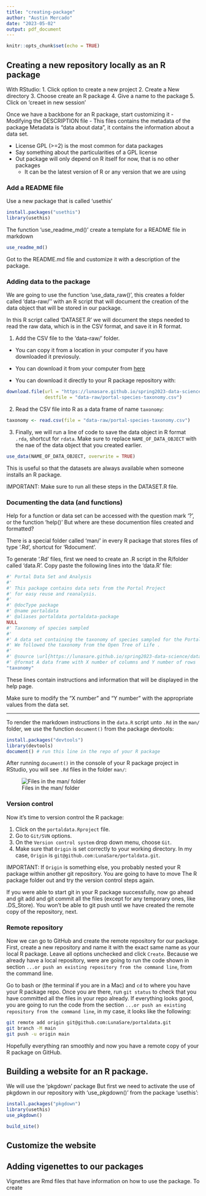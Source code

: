 ```yaml
---
title: "creating-package"
author: "Austin Mercado"
date: "2023-05-02"
output: pdf_document
---
```


```r
knitr::opts_chunk$set(echo = TRUE)
```

## Creating a new repository locally as an R package

With RStudio:
1. Click option to create a new project
2. Create a New directory
3. Choose create an R package
4. Give a name to the package
5. Click on 'creaet in new session'

Once we have a backbone for an R package, start customizing it 
- Modifying the DESCRIPTION file
- This files contains the metadata of the package
Metadata is "data about data", it contains the information about a data set.

- License GPL (>=2) is the most common for data packages
- Say something about the particularities of a GPL license
- Out package will only depend on R itself for now, that is no other packages 
  - It can be the latest version of R or any version that we are using
  
  
### Add a README file

Use a new package that is called 'usethis'

```r
install.packages("usethis")
library(usethis)
```
The function 'use_readme_md()' create a template for a README file in markdown
```r
use_readme_md()
```

Got to the README.md file and customize it with a description of the package.

### Adding data to the package

We are going to use the function 'use_data_raw()', this creates a folder called 'data-raw/'' with an R script that will document the creation of the data object that will be stored in our package. 

In this R script called 'DATASET.R' we will document the steps needed to read the raw data, which is in the CSV format, and save it in R format.

1. Add the CSV file to the 'data-raw/' folder.
  - You can copy it from a location in your computer if you have downloaded it previosuly. 
  - You can download it from your computer from [here](http://lunasare.github.io/spring2023-data-science/data/portal-species-taxonomy.csv)
  
  - You can download it directly to your R package repository with:
  
```r
download.file(url = "https://lunasare.github.io/spring2023-data-science/data/portal-species-taxonomy.csv",
              destfile = "data-raw/portal-species-taxonomy.csv")
```

2. Read the CSV file into R as a data frame of name `taxonomy`:
```r
taxonomy <- read.csv(file = "data-raw/portal-species-taxonomy.csv")
```

3. Finally, we will run a line of code to save the data object in R format `.rda`, shortcut for `rdata`. Make sure to replace `NAME_OF_DATA_OBJECT` with the nae of the data object that you created earlier.
```r
use_data(NAME_OF_DATA_OBJECT, overwrite = TRUE)
```
  
This is useful so that the datasets are always available when someone installs an R package.

IMPORTANT: Make sure to run all these steps in the DATASET.R file. 

### Documenting the data (and functions)

Help for a function or data set can be accessed with the question mark '?', or the function 'help()'
But where are these documention files created and formatted?

There is a special folder called 'man/' in every R package that stores files of type '.Rd', shortcut for 'Rdocument'.

To generate '.Rd' files, first we need to create an .R script in the R/folder called 'data.R'. Copy paste the following lines into the 'data.R' file:

```r
#' Portal Data Set and Analysis
#'
#' This package contains data sets from the Portal Project
#' for easy reuse and reanalysis.
#'
#' @docType package
#' @name portaldata
#' @aliases portaldata portaldata-package
NULL
#' Taxonomy of species sampled
#'
#' A data set containing the taxonomy of species sampled for the Portal Project Data.
#' We followed the taxonomy from the Open Tree of Life .
#'
#' @source \url{https://lunasare.github.io/spring2023-data-science/data/portal-species-taxonomy.csv}
#' @format A data frame with X number of columns and Y number of rows
"taxonomy"
```

These lines contain instructions and information that will be displayed in the help page.

Make sure to modify the "X number" and "Y number" with the appropriate values from the data set.

---

To render the markdown instructions in the `data.R` script unto `.Rd` in the `man/` folder, we use the function `document()` from the package devtools:

```r
install.packages("devtools")
library(devtools)
document() # run this line in the repo of your R package
```

After running `document()` in the console of your R package project in RStudio, you will see `.Rd` files in the folder `man/`:

![Files in the man/ folder](../figs/man-folder.png)

### Version control

Now it's time to version control the R package:

1. Click on the `portaldata.Rproject` file.
2. Go to `Git/SVN` options.
3. On the `Version control system` drop down menu, choose `Git`.
4. Make sure that `Origin` is set correctly to your working directory. In my case, `Origin` is `git@github.com:LunaSare/portaldata.git`.

IMPORTANT: If `Origin` is something else, you probably nested your R package within another git repository. You are going to have to move The R package folder out and try the version control steps again.

If you were able to start git in your R package successfully, now go ahead and git add and git commit all the files (except for any temporary ones, like .DS_Store).
You won't be able to git push until we have created the remote copy of the repository, next.

### Remote repository

Now we can go to GitHub and create the remote repository for our package.
First, create a new repository and name it with the exact same name as your local R package. Leave all options unchecked and click `Create`.
Because we already have a local repository, were are going to run the code shown in section `...or push an existing repository from the command line`, from the command line.

Go to bash or (the terminal if you are in a Mac) and `cd` to where you have your R package repo. Once you are there, run `git status` to check that you have committed all the files in your repo already. If everything looks good, you are going to run the code from the section `...or push an existing repository from the command line`, in my case, it looks like the following:
```bash
git remote add origin git@github.com:LunaSare/portaldata.git
git branch -M main
git push -u origin main
```
Hopefully everything ran smoothly and now you have a remote copy of your R package on GitHub.

## Building a website for an R package.

We will use the 'pkgdown' package
But first we need to activate the use of pkgdown in our repository with 'use_pkgdown()' from the package 'usethis':

```r
install.packages("pkgdown")
library(usethis)
use_pkgdown()
```

```r
build_site()
```

## Customize the website 

## Adding vigenettes to our packages

Vignettes are Rmd files that have information on how to use the package.
To create 

